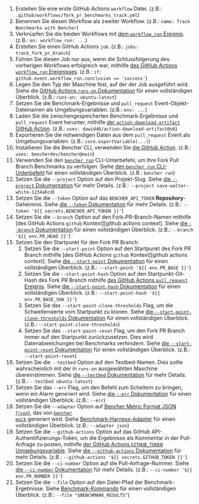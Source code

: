 
<PullRequestsForkTrackCode />

1. Erstellen Sie eine erste GitHub Actions `workflow` Datei.
   (z.B.: `.github/workflows/fork_pr_benchmarks_track.yml`)
2. Benennen Sie diesen Workflow als zweiter Workflow.
   (z.B.: `name: Track Benchmarks with Bencher`)
3. Verknüpfen Sie die beiden Workflows mit
   [dem `workflow_run` Ereignis][github actions workflow_run].
   (z.B.: `on: workflow_run: ...`)
4. Erstellen Sie einen GitHub Actions `job`.
   (z.B.: `jobs: track_fork_pr_branch`)
5. Führen Sie diesen Job nur aus, wenn die Schlussfolgerung des vorherigen Workflows erfolgreich war, mithilfe
   [des GitHub Actions `workflow_run` Ereignisses][github actions workflow_run].
   (z.B.: `if: github.event.workflow_run.conclusion == 'success'`)
6. Legen Sie den Typ der Maschine fest, auf der der Job ausgeführt wird.
   Siehe die [GitHub Actions `runs-on` Dokumentation][github actions runs-on]
   für einen vollständigen Überblick.
   (z.B.: `runs-on: ubuntu-latest`)
7. Setzen Sie die Benchmark-Ergebnisse und `pull_request` Event-Objekt-Dateinamen als Umgebungsvariablen.
   (z.B.: `env: ...`)
8. Laden Sie die zwischengespeicherten Benchmark-Ergebnisse und `pull_request` Event herunter,
   mithilfe [der `action-download-artifact` GitHub Action][action download artifact].
   (z.B.: `uses: dawidd6/action-download-artifact@v6`)
10. Exportieren Sie die notwendigen Daten aus dem `pull_request` Event als Umgebungsvariablen.
    (z.B.: `core.exportVariable(...)`)
11. Installieren Sie die Bencher CLI, verwenden Sie [die GitHub Action][bencher cli github action].
   (z.B.: `uses: bencherdev/bencher@main`)
12. Verwenden Sie den <code><a href="/de/docs/explanation/bencher-run/">bencher run</a></code> CLI-Unterbefehl,
    um Ihre Fork Pull Branch Benchmarks zu verfolgen.
    Siehe [den `bencher run` CLI-Unterbefehl][bencher run] für einen vollständigen Überblick.
    (z.B.: `bencher run`)
13. Setzen Sie die `--project` Option auf den Projekt-Slug.
    Siehe [die `--project` Dokumentation][project option] für mehr Details.
    (z.B.: `--project save-walter-white-1234abcd`)
14. Setzen Sie die `--token` Option auf das `BENCHER_API_TOKEN` **Repository**-Geheimnis.
    Siehe [die `--token` Dokumentation][token option] für mehr Details.
    (z.B.: `--token '${{ secrets.BENCHER_API_TOKEN }}'`)
15. Setzen Sie die `--branch` Option auf den Fork-PR-Branch-Namen
    mithilfe [des GitHub Actions `github` Kontext][github actions context].
    Siehe [die `--branch` Dokumentation][branch option] für einen vollständigen Überblick.
    (z.B.: `--branch '${{ env.PR_HEAD }}'`)
13. Setzen Sie den Startpunkt für den Fork PR Branch:
    1. Setzen Sie die `--start-point` Option auf den Startpunkt des Fork PR Branch
    mithilfe [des GitHub Actions `github` Kontext][github actions context].
    Siehe [die `--start-point` Dokumentation][start point] für einen vollständigen Überblick.
    (z.B.: `--start-point '${{ env.PR_BASE }}'`)
    2. Setzen Sie die `--start-point-hash` Option auf den Startpunkt-Git-Hash des Fork PR Branch
    mithilfe [des GitHub Actions `pull_request` Ereignis][github action pull_request].
    Siehe [die `--start-point-hash` Dokumentation][start point hash] für einen vollständigen Überblick.
    (z.B.: `--start-point-hash '${{ env.PR_BASE_SHA }}'`)
    3. Setzen Sie das `--start-point-clone-thresholds` Flag, um die Schwellenwerte vom Startpunkt zu klonen.
    Siehe [die `--start-point-clone-thresholds` Dokumentation][start point clone thresholds] für einen vollständigen Überblick.
    (z.B.: `--start-point-clone-thresholds`)
    4. Setzen Sie das `--start-point-reset` Flag, um den Fork PR Branch immer auf den Startpunkt zurückzusetzen.
    Dies wird Datenabweichungen bei Benchmarks verhindern.
    Siehe [die `--start-point-reset` Dokumentation][start point reset] für einen vollständigen Überblick.
    (z.B.: `--start-point-reset`)
14. Setzen Sie die `--testbed` Option auf den Testbed-Namen.
    Dies sollte wahrscheinlich mit der in `runs-on` ausgewählten Maschine übereinstimmen.
    Siehe [die `--testbed` Dokumentation][testbed option] für mehr Details.
    (z.B.: `--testbed ubuntu-latest`)
15. Setzen Sie das `--err` Flag, um den Befehl zum Scheitern zu bringen, wenn ein Alarm generiert wird.
   Siehe [die `--err` Dokumentation][alert err] für einen vollständigen Überblick.
   (z.B.: `--err`)
16. Setzen Sie die `--adapter` Option auf [Bencher Metric Format JSON (`json`)][bmf], das von <code><a href="/de/docs/reference/bencher-metric-format/#bencher-mock">bencher mock</a></code> generiert wird.
   Siehe [Benchmark-Harness-Adapter][adapter json] für einen vollständigen Überblick.
   (z.B.: `--adapter json`)
17. Setzen Sie die `--github-actions` Option auf das GitHub API-Authentifizierungs-Token, um die Ergebnisse als Kommentar in der Pull-Anfrage zu posten, mithilfe
    [der GitHub Actions `GITHUB_TOKEN` Umgebungsvariable][github token].
    Siehe [die `--github-actions` Dokumentation][github actions option] für mehr Details.
    (z.B.: `--github-actions '${{ secrets.GITHUB_TOKEN }}'`)
18. Setzen Sie die `--ci-number` Option auf die Pull-Anfrage-Nummer.
    Siehe [die `--ci-number` Dokumentation][ci number option] für mehr Details.
    (z.B.: `--ci-number '${{ env.PR_NUMBER }}'`)
19. Setzen Sie die `--file` Option auf den Datei-Pfad der Benchmark-Ergebnisse.
    Siehe [Benchmark-Kommando][command argument] für einen vollständigen Überblick.
    (z.B.: `--file "$BENCHMARK_RESULTS"`)

[github actions workflow_run]: https://docs.github.com/en/actions/using-workflows/events-that-trigger-workflows#workflow_run
[github actions runs-on]: https://docs.github.com/en/actions/using-workflows/workflow-syntax-for-github-actions#jobsjob_idruns-on
[action download artifact]: https://github.com/dawidd6/action-download-artifact
[bencher cli github action]: https://github.com/marketplace/actions/bencher-cli
[github action pull_request]: https://docs.github.com/en/webhooks/webhook-events-and-payloads#pull_request
[github token]: https://docs.github.com/en/actions/security-guides/automatic-token-authentication

[bencher run]: /de/docs/explanation/bencher-run/
[project option]: /de/docs/explanation/bencher-run/#--project-project
[token option]: /de/docs/explanation/bencher-run/#--token-token
[branch option]: /de/docs/explanation/branch-selection/#--branch-branch
[start point]: /de/docs/explanation/branch-selection/#--start-point-branch
[start point hash]: /de/docs/explanation/branch-selection/#--start-point-hash-hash
[start point clone thresholds]: /de/docs/explanation/branch-selection/#--start-point-clone-thresholds
[start point reset]: /de/docs/explanation/branch-selection/#--start-point-reset
[testbed option]: /de/docs/explanation/bencher-run/#--testbed-testbed
[alert err]: /de/docs/explanation/thresholds/#--err
[bmf]: /de/docs/reference/bencher-metric-format/
[adapter json]: /de/docs/explanation/adapters/#-json
[github actions option]: /de/docs/explanation/bencher-run/#--github-actions-github_token
[ci number option]: /de/docs/explanation/bencher-run/#--ci-id-id
[command argument]: /de/docs/explanation/bencher-run/#benchmark-command
